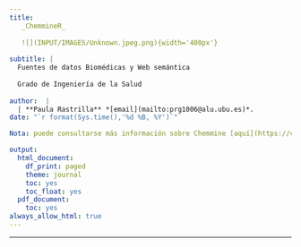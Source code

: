 ```yaml
---
title:   
   _ChemmineR_
   
   ![](INPUT/IMAGES/Unknown.jpeg.png){width='400px'}
   
subtitle: |
  Fuentes de datos Biomédicas y Web semántica  
    
  Grado de Ingeniería de la Salud 
  
author:  | 
  | **Paula Rastrilla** *[email](mailto:prg1006@alu.ubu.es)*.
date: "`r format(Sys.time(),'%d %B, %Y')`"

Nota: puede consultarse más información sobre Chemmine [aquí](https://chemminetools.ucr.edu)

output: 
  html_document:
    df_print: paged
    theme: journal
    toc: yes
    toc_float: yes
  pdf_document:
    toc: yes
always_allow_html: true
---
```

<style>
body {
text-align: justify}
</style>

------------------------------------------------------------------------

